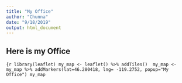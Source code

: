 ---
title: "My Office"
author: "Chunna"
date: "9/18/2019"
output: html_document
---


## Here is my Office

```{r library(leaflet)
my_map <- leaflet() %>% addTiles() 
my_map <- my_map %>% addMarkers(lat=46.280418, lng= -119.2752, popup="My Office")
my_map
```

